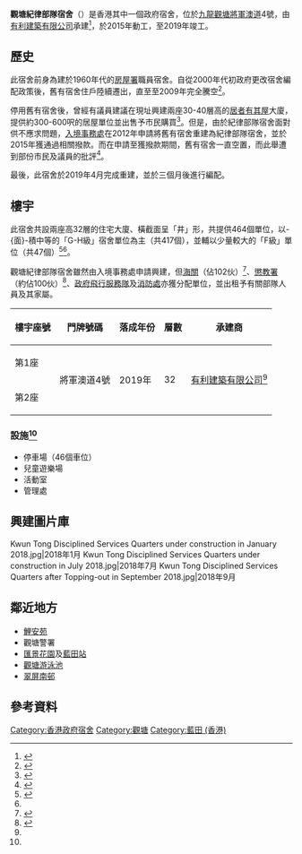 {{Infobox_housinghk | name = 觀塘紀律部隊宿舍<br/>Kwun Tong Disciplined Services Quarters
| logo= 
| photo= Kwun Tong Disciplined Services Quarters.jpg
|photosize= 
| address= [[九龍|九龍]][[觀塘|觀塘]]將軍澳道4號
| developer= 
| management= 佳定物業管理有限公司<ref>{{Cite web |url=https://www.gpa.gov.hk/chinese/manage/kl.html |title=政府產業署-物業管理（九龍一區） |access-date=2020-08-17 |archive-date=2020-12-02 |archive-url=https://web.archive.org/web/20201202033424/https://www.gpa.gov.hk/chinese/manage/kl.html |dead-url=no }}</ref>
| use = 住宅（政府宿舍）
| blocknumber = 2
| floornumber = 32層（全部兩座）
| yearofcompletion = 2019年
| former = 前[[房屋署|房屋署]]宿舍
| facilities = 停車場、兒童遊樂場、活動室
| website = 
}}

'''觀塘紀律部隊宿舍'''（{{lang-en|Kwun Tong Disciplined Services Quarters}}）是香港其中一個政府宿舍，位於[[九龍|九龍]][[觀塘|觀塘]][[將軍澳道|將軍澳道]]4號，由[[有利集團|有利建築有限公司]]承建<ref name=":0">{{Cite web |url=http://www.yaulee.com/tchi/businessDomain/yauleeConstru/yauLeeConstructComPro.htm |title=有利集團-已完成的工程 |access-date=2020-08-17 |archive-date=2020-07-22 |archive-url=https://web.archive.org/web/20200722165313/http://www.yaulee.com/tchi/businessDomain/yauleeConstru/yauLeeConstructComPro.htm |dead-url=no }}</ref>，於2015年動工，至2019年竣工。

==歷史==
此宿舍前身為建於1960年代的[[房屋署|房屋署]]職員宿舍。自從2000年代初政府更改宿舍編配政策後，舊有宿舍住戶陸續遷出，直至至2009年完全騰空<ref>{{cite web|url=https://www.weekendhk.com/136326/lifestyle/%e5%bb%a2%e5%a2%9f-%e4%b8%ad%e7%92%b0%e8%a1%97%e5%b8%82-%e9%95%b7%e6%b2%99%e7%81%a3%e5%b1%a0%e5%a0%b4/|title=香港4大城市廢墟! 人間異域 十年孤寂
|date=2016-04-26|accessdate=2020-08-17|work=[[新假期|新假期]]}}</ref>。

停用舊有宿舍後，曾經有議員建議在現址興建兩座30-40層高的[[居者有其屋計劃|居者有其屋]]大廈，提供約300-600呎的居屋單位並出售予市民購買<ref>{{Cite web|title=議員倡覓市區地建居屋|url=https://www.youtube.com/watch?v=2AA9mHo28aE|author=香港寬頻電視|date=2011-06-21}}</ref>。但是，由於紀律部隊宿舍面對供不應求問題，[[入境事務處|入境事務處]]在2012年申請將舊有宿舍重建為紀律部隊宿舍，並於2015年獲通過相關撥款。而在申請至獲撥款期間，舊有宿舍一直空置，而此舉遭到部份市民及議員的批評<ref>{{cite web|url=https://orientaldaily.on.cc/cnt/news/20150726/00196_001.html|title=官樓丟空七年 氣煞無殼市民
|date=2015-07-26|accessdate=2020-08-17|work=[[東方日報|東方日報]]}}</ref>。

最後，此宿舍於2019年4月完成重建，並於三個月後進行編配。

==樓宇==
此宿舍共設兩座高32層的住宅大廈、橫截面呈「井」形，共提供464個單位，以-{面}-積中等的「G-H級」宿舍單位為主（共417個），並輔以少量較大的「F級」單位（共47個）<ref name=立法會文件>{{Cite web |url=https://www.legco.gov.hk/yr14-15/chinese/fc/pwsc/papers/p15-37c.pdf |title=財務委員會-工務小組委員會討論文件：九龍將軍澳道觀塘職員宿舍重建計劃 |access-date=2020-08-17 |archive-date=2019-11-01 |archive-url=https://web.archive.org/web/20191101212605/https://www.legco.gov.hk/yr14-15/chinese/fc/pwsc/papers/p15-37c.pdf |dead-url=no }}</ref><ref name=":0" />。

觀塘紀律部隊宿舍雖然由入境事務處申請興建，但[[香港海關|海關]]（佔102伙）<ref>{{Cite web |url=http://www.hkcou.org.hk/files/26.6.2019qac.pdf |title=香港海關關員工會-2019年6月26日部門宿舍編配委員會會議資訊 |access-date=2020年8月17日 |archive-date=2019年12月21日 |archive-url=https://web.archive.org/web/20191221225337/http://www.hkcou.org.hk/files/26.6.2019qac.pdf |dead-url=no }}</ref>、[[懲教署|懲教署]]（約佔100伙）<ref>{{Cite web |url=https://www.csd.gov.hk/annualreview/2015/htm_tc/04_human.html |title=《懲教署2015年年報》：人力資源管理 |access-date=2020-08-17 |archive-date=2019-10-30 |archive-url=https://web.archive.org/web/20191030035915/https://www.csd.gov.hk/annualreview/2015/htm_tc/04_human.html |dead-url=no }}</ref>、[[政府飛行服務隊|政府飛行服務隊]]及[[香港消防處|消防處]]亦獲分配單位，並出租予有關部隊人員及其家屬。
{| class="wikitable" style="text-align: center"
|-
! 樓宇座號!! 門牌號碼 !! 落成年份 !! 層數
!承建商
|-
| 第1座
| rowspan="2" | 將軍澳道4號
| rowspan="2" | 2019年
| rowspan="2" | 32
| rowspan="2" |[[有利集團|有利建築有限公司]]<ref name=":0" />
|-
| 第2座
|}

=== 設施<ref name="立法會文件" /> ===
*停車場（46個車位）
*兒童遊樂場
*活動室
*管理處

==興建圖片庫==
<gallery>
Kwun Tong Disciplined Services Quarters under construction in January 2018.jpg|2018年1月
Kwun Tong Disciplined Services Quarters under construction in July 2018.jpg|2018年7月
Kwun Tong Disciplined Services Quarters after Topping-out in September 2018.jpg|2018年9月
</gallery>

==鄰近地方==
*[[鯉安苑|鯉安苑]]
*觀塘警署
*[[匯景花園|匯景花園]]及[[藍田站_(香港)|藍田站]]
*[[觀塘游泳池|觀塘游泳池]]
*[[翠屏南邨|翠屏南邨]]

==參考資料==
{{reflist}}

{{香港政府宿舍}}

[[Category:香港政府宿舍|Category:香港政府宿舍]]
[[Category:觀塘|Category:觀塘]]
[[Category:藍田_(香港)|Category:藍田 (香港)]]
